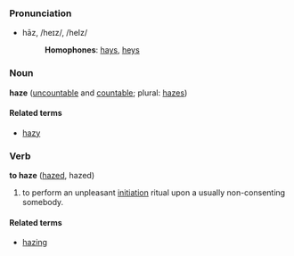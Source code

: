 ===Pronunciation===
*hāz, /heɪz/, /heIz/
*:'''Homophones''': [[hays]], [[heys]]

===Noun===
'''haze''' ([[uncountable]] and [[countable]]; plural: [[hazes]])

====Related terms====
*[[hazy]]

===Verb===
'''to haze''' ([[hazed]], hazed)

# to perform an unpleasant [[initiation]] ritual upon a usually non-consenting somebody.

====Related terms====
*[[hazing]]